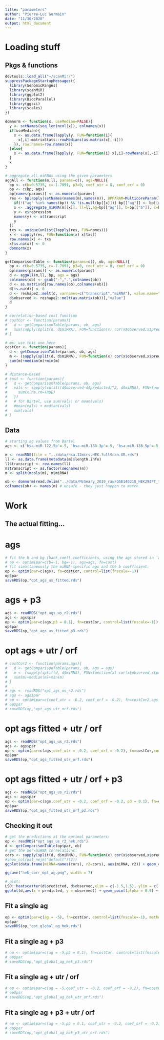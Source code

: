 ```yaml
---
title: "parameters"
author: "Pierre-Luc Germain"
date: "11/30/2020"
output: html_document
---
```


# Loading stuff

## Pkgs & functions

```r
devtools::load_all("~/scanMir/")
suppressPackageStartupMessages({
  library(GenomicRanges)
  library(scanMiR)
  library(ggplot2)
  library(BiocParallel)
  library(ggsci)
  library(scales)
})
```


```r
domnorm <- function(x, useMedian=FALSE){
  y <- setNames(seq_len(ncol(x)), colnames(x))
  if(useMedian){
    x <- as.data.frame(lapply(y, FUN=function(i){
      x[,i]-matrixStats::rowMedians(as.matrix(x[,-i]))
    }), row.names=row.names(x))
  }else{
    x <- as.data.frame(lapply(y, FUN=function(i) x[,i]-rowMeans(x[,-i])), row.names=row.names(x))
  }  
  x
}

# aggregate all miRNAs using the given parameters
aggAll <- function(m,ll, params=c(), ags=NULL){
  bp <- c(b=0.5735, c=-1.7091, p3=0, coef_utr = 0, coef_orf = 0)
  bp <- c(bp, ags)
  bp[names(params)] <- as.numeric(params)
  res <- bplapply(setNames(names(m),names(m)), BPPARAM=MulticoreParam(length(m)), FUN=function(x){
    if(!("ag" %in% names(bp)) && !is.null(bp[[x]])) bp[["ag"]] <- bp[[x]]
    x <- .aggregate_miRNA(m[[x]], ll=ll,ag=bp[["ag"]], b=bp[["b"]], c=bp[["c"]], p3=bp[["p3"]],coef_utr=bp[["coef_utr"]],coef_orf = bp[["coef_orf"]],toInt = FALSE)
    y <- x$repression
    names(y) <- x$transcript
    y
  })
  txs <- unique(unlist(lapply(res, FUN=names)))
  x <- sapply(res, FUN=function(x) x[txs])
  row.names(x) <- txs
  x[is.na(x)] <- 0
  domnorm(x)
}

getComparisonTable <- function(params=c(), ob, ags=NULL){
  bp <- c(b=0.5735, c=-1.7091, p3=0, coef_utr = 0, coef_orf = 0)
  bp[names(params)] <- as.numeric(params)
  d <- aggAll(m,ll, bp, ags = ags)
  colnames(ob) <- gsub("-",".",colnames(ob))
  d <- as.matrix(d[row.names(ob),colnames(ob)])
  d[is.na(d)] <- 0
  d <- reshape2::melt(d, varnames=c("transcript","miRNA"), value.name="predicted")
  d$observed <- reshape2::melt(as.matrix(ob))[,"value"]
  d
}

# correlation-based cost function
# costCor <- function(params){
#   d <- getComparisonTable(params, ob, ags)
#   sum(sapply(split(d, d$miRNA), FUN=function(x) cor(x$observed,x$predicted)^2))
# }

# ms: use this one here
costCor <- function(params){
  d <- getComparisonTable(params, ob, ags)
  m <- (sapply(split(d, d$miRNA), FUN=function(x) cor(x$observed,x$predicted)^2))
  sum(m)+median(m)+min(m)
}

# distance-based
# cost <- function(params){
#   d <- getComparisonTable(params, ob, ags)
#   vals <- sapply(split((d$observed-d$predicted)^2, d$miRNA), FUN=function(x){
#     sum(x,na.rm=TRUE)
#   })
#   # for Bartel, use sum(vals) or mean(vals)
#   #mean(vals) + median(vals)
#   sum(vals)
# }

```


## Data

```r
# starting ag values from Bartel
ags <- c('hsa-miR-122-5p'=-5, 'hsa-miR-133-3p'=-5, 'hsa-miR-138-5p'=-5, 'hsa-miR-145-5p'=-5, 'hsa-miR-184'=-5, 'hsa-miR-190a-5p'=-5, 'hsa-miR-200b-3p'=-5, 'hsa-miR-216a-5p'=-5, 'hsa-miR-217-5p'=-5, 'hsa-miR-219a-5p'=-5, 'hsa-miR-375-3p'=-5, 'hsa-miR-451a'=-5)

m <- readRDS(file = "../data/hsa.12mirs.HEK.fullScan.GR.rds")
ll <- as.data.frame(metadata(m)$length.info)
ll$transcript <- row.names(ll)
m$transcript <- as.factor(seqnames(m))
m <- split(mcols(m), m$miRNA)

ob <- domnorm(read.delim("../data/McGeary_2019_raw/GSE140218_HEK293FT_transfection_logtpm_batchnormalized.txt", row.names=1))
colnames(ob) <- names(m) # unsafe - they just happen to match
```

# Work

## The actual fitting...

# ags
```r
# fit the b and bg (back_coef) coefficients, using the ags stored in `ags`:
# op <- optim(par=c(b=-1, bg=-1), ags=ags, fn=cost)
# fit simultaneously the miRNA-specific ags and the b coefficient:
op <- optim(par=c(ags), fn=costCor, control=list(fnscale=-1))
op$par
saveRDS(op,"opt_ags_us_fitted.rds")
```


# ags + p3
```r
ags <- readRDS("opt_ags_us_r2.rds")
ags <- ags$par
op <- optim(par=c(ags,p3 = 0.1), fn=costCor, control=list(fnscale=-1))
op$par
saveRDS(op,"opt_ags_us_fitted_p3.rds")
```


# opt ags + utr / orf
```r
# costCor2 <- function(params,ags){
#   d <- getComparisonTable(params, ob, ags = ags)
#   m <- (sapply(split(d, d$miRNA), FUN=function(x) cor(x$observed,x$predicted)^2))
#   sum(m)+median(m)+min(m)
# }
# 
# ags <- readRDS("opt_ags_us_r2.rds")
# ags <- ags$par
# op <- optim(par=c(coef_utr = -0.2, coef_orf = -0.2), fn=costCor2,ags = ags, control=list(fnscale=-1))
# op$par
# saveRDS(op,"opt_ags_utr_orf.rds")
```


# opt ags fitted + utr / orf
```r
ags <- readRDS("opt_ags_us_r2.rds")
ags <- ags$par
op <- optim(par=c(ags,coef_utr = -0.2, coef_orf = -0.2), fn=costCor,control=list(fnscale=-1))
op$par
saveRDS(op,"opt_ags_fitted_utr_orf.rds")
```


# opt ags fitted + utr / orf + p3
```r
ags <- readRDS("opt_ags_us_r2.rds")
ags <- ags$par
op <- optim(par=c(ags,coef_utr = -0.2, coef_orf = -0.2, p3 = 0.1), fn=costCor,control=list(fnscale=-1))
op$par
saveRDS(op,"opt_ags_fitted_utr_orf_p3.rds")
```







## Checking it out

```r
# get the predictions at the optimal parameters:
op <- readRDS("opt_ags_us_r2_hek.rds")
d <- getComparisonTable(op$par, ob)
# get the per-miRNA correlations:
cors <- sapply(split(d, d$miRNA), FUN=function(x) cor(x$observed,x$predicted)^2)
#show_col(pal_nejm("default")(2))
ggplot(data.frame(miRNA=names(cors), r2=cors), aes(miRNA, r2)) + geom_col(fill = "#BC3C29FF", alpha = 0.8) + coord_flip() + geom_text(aes(label=round(cors,4))) 

ggsave("hek_corr_opt_ag.png", width = 7)

# plot:
LSD::heatscatter(d$predicted, d$observed,xlim = c(-1.5,1.5), ylim = c(-1.5,1.5))
ggplot(d,aes(x = predicted, y = observed)) + geom_point(alpha = 0.5) + xlim(-1.5,1.5) + ylim (-1.5,1.5) 
```








## Fit a single ag
```r
op <- optim(par=c(ag = -5), fn=costCor, control=list(fnscale=-1), method = "BFGS")
op$par
saveRDS(op,"opt_global_ag_hek.rds")
```




## Fit a single ag + p3
```r
# op <- optim(par=c(ag = -5,p3 = 0.1), fn=costCor, control=list(fnscale=-1))
# op$par
# saveRDS(op,"opt_global_ag_hek_p3.rds")
```

## Fit a single ag + utr / orf
```r
# op <- optim(par=c(ag = -5,coef_utr = -0.2, coef_orf = -0.2), fn=costCor, control=list(fnscale=-1))
# op$par
# saveRDS(op,"opt_global_ag_hek_utr_orf.rds")
```

## Fit a single ag + p3 + utr / orf
```r
# op <- optim(par=c(ag = -5,p3 = 0.1, coef_utr = -0.2, coef_orf = -0.2), fn=costCor, control=list(fnscale=-1))
# op$par
# saveRDS(op,"opt_global_ag_hek_p3_utr_orf.rds")
```




